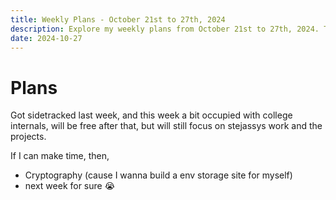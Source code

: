 ```yaml
---
title: Weekly Plans - October 21st to 27th, 2024
description: Explore my weekly plans from October 21st to 27th, 2024. This week, I aim to delve into cryptography, focus on Stejassys work, and manage college internals.
date: 2024-10-27
---
```


# Plans

Got sidetracked last week, and this week a bit occupied with college internals, will be free after that, but will still focus on stejassys work and the projects.

If I can make time, then,

- Cryptography (cause I wanna build a env storage site for myself)
- next week for sure 😭
